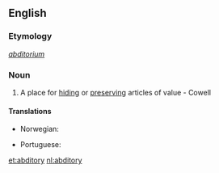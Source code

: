 ==English==

===Etymology===
{{etyl|la}} ''[[abditorium]]''

===Noun===
{{en-noun|abditories}}

# A place for [[hiding]] or [[preserving]] articles of value - Cowell

====Translations====
{{trans-top|place for hiding or preserving}}
* Norwegian: {{t|no|gjemmested|n}}
{{trans-mid}}
* Portuguese: {{t-|pt|escondrijo}}
{{trans-bottom}}

[[et:abditory]]
[[nl:abditory]]